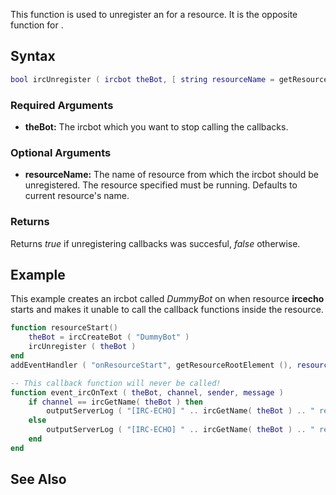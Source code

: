 {{ml_birc}}

This function is used to unregister an {{ml_birc|ircbot}} for a resource. It is the opposite function for {{ml_birc|ircRegister}}.

==Syntax== 
<syntaxhighlight lang="lua">
bool ircUnregister ( ircbot theBot, [ string resourceName = getResourceName ( getThisResource() ) ] )
</syntaxhighlight> 

===Required Arguments=== 
*'''theBot:''' The ircbot which you want to stop calling the callbacks.

===Optional Arguments===
{{OptionalArg}}
*'''resourceName:''' The name of resource from which the ircbot should be unregistered. The resource specified must be running. Defaults to current resource's name.

===Returns===
Returns ''true'' if unregistering callbacks was succesful, ''false'' otherwise.

==Example==
This example creates an ircbot called ''DummyBot'' on when resource '''ircecho''' starts and makes it unable to call the callback functions inside the resource.
<section name="Resource: ircecho" class="server" show="true">
<syntaxhighlight lang="lua">
function resourceStart()
    theBot = ircCreateBot ( "DummyBot" )
    ircUnregister ( theBot )
end
addEventHandler ( "onResourceStart", getResourceRootElement (), resourceStart )

-- This callback function will never be called!
function event_ircOnText ( theBot, channel, sender, message )
    if channel == ircGetName( theBot ) then
        outputServerLog ( "[IRC-ECHO] " .. ircGetName( theBot ) .. " received PM from " .. sender .. ": " .. message )
    else
        outputServerLog ( "[IRC-ECHO] " .. ircGetName( theBot ) .. " received text on " .. channel .. " from " .. sender .. ": " .. message )
    end
end
</syntaxhighlight>
</section>

==See Also==
{{ml_birc functions}}